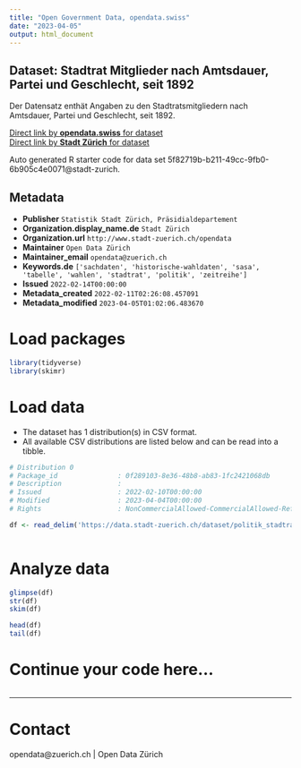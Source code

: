 ```yaml
---
title: "Open Government Data, opendata.swiss"
date: "2023-04-05"
output: html_document
---
```


## Dataset: Stadtrat Mitglieder nach Amtsdauer, Partei und Geschlecht, seit 1892

Der Datensatz enthät Angaben zu den Stadtratsmitgliedern nach Amtsdauer, Partei und Geschlecht, seit 1892.

[Direct link by **opendata.swiss** for dataset](https://opendata.swiss/de/dataset/stadtrat-mitglieder-nach-amtsdauer-partei-und-geschlecht-seit-1892)<br>
[Direct link by **Stadt Zürich** for dataset](https://data.stadt-zuerich.ch/dataset/politik_stadtrat_mitglieder_seit1892_od700a)

Auto generated R starter code for data set 5f82719b-b211-49cc-9fb0-6b905c4e0071@stadt-zurich.

## Metadata

- **Publisher** `Statistik Stadt Zürich, Präsidialdepartement`
- **Organization.display_name.de** `Stadt Zürich`
- **Organization.url** `http://www.stadt-zuerich.ch/opendata`
- **Maintainer** `Open Data Zürich`
- **Maintainer_email** `opendata@zuerich.ch`
- **Keywords.de** `['sachdaten', 'historische-wahldaten', 'sasa', 'tabelle', 'wahlen', 'stadtrat', 'politik', 'zeitreihe']`
- **Issued** `2022-02-14T00:00:00`
- **Metadata_created** `2022-02-11T02:26:08.457091`
- **Metadata_modified** `2023-04-05T01:02:06.483670`


# Load packages

```r

library(tidyverse)
library(skimr)

```

# Load data

-   The dataset has 1 distribution(s) in CSV format.
-   All available CSV distributions are listed below and can be read into a tibble.

```r

# Distribution 0
# Package_id               : 0f289103-8e36-48b8-ab83-1fc2421068db
# Description              : 
# Issued                   : 2022-02-10T00:00:00
# Modified                 : 2023-04-04T00:00:00
# Rights                   : NonCommercialAllowed-CommercialAllowed-ReferenceNotRequired

df <- read_delim('https://data.stadt-zuerich.ch/dataset/politik_stadtrat_mitglieder_seit1892_od700a/download/POL700OD700A.csv')



```

# Analyze data

```r

glimpse(df)
str(df)
skim(df)

head(df)
tail(df)

```

# Continue your code here...

```r

```

------------------------------------------------------------------------

# Contact

opendata@zuerich.ch | Open Data Zürich
